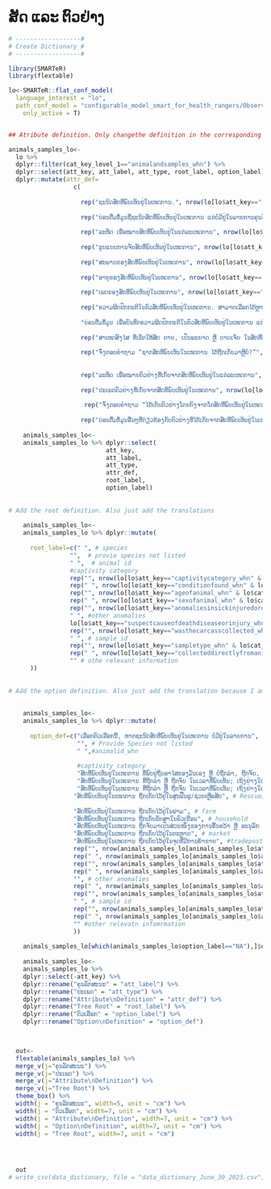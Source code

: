 # ສັດ ແລະ ຕົວຢ່າງ {.unnumbered}

```r

# ------------------#
# Create Dictionary #
# ------------------#

library(SMARTeR)
library(flextable)

lo<-SMARTeR::flat_conf_model(
  language_interest = "lo",
  path_conf_model = "configurable_model_smart_for_health_rangers/Observations_Specimens_Final_conf_model_smart_for_health_rangers.xml",
    only_active = T)


## Atribute definition. Only changethe definition in the corresponding language because I am using the keys to subset the specific componenets.

animals_samples_lo<-  
  lo %>% 
  dplyr::filter(cat_key_level_1=="animalandsamples_whn") %>% 
  dplyr::select(att_key, att_label, att_type, root_label, option_label) %>% 
  dplyr::mutate(attr_def=
                  c(
                    
                    rep("ຊະນິດສັດທີ່ພົບເຫັນຢູ່ໃນເຫດການ.", nrow(lo[lo$att_key=="species_whn" & lo$cat_key_level_1=="animalandsamples_whn",])),
                    
                    rep("ບ່ອນຕື່ມຂໍ້ມູນຊື່ຊະນິດສັດທີ່ພົບເຫັນຢູ່ໃນເຫດການ ແຕ່ບໍ່ມີຢູ່ໃນລາຍການຄຸນລັັກສະນະຂອງ “ຊະນິດ”", nrow(lo[lo$att_key=="providespeciesnotlisted_whn" & lo$cat_key_level_1=="animalandsamples_whn",])),
                    
                    rep("ລະຫັດ ເພື່ອໝາຍສັດທີ່ພົບເຫັນຢູ່ໃນແຕ່ລະເຫດການ", nrow(lo[lo$att_key=="animalid_whn" & lo$cat_key_level_1=="animalandsamples_whn",])),
                    
                    rep("ຮູບແບບການຈັບສັດທີ່ພົບເຫັນຢູ່ໃນເຫດການ", nrow(lo[lo$att_key=="captivitycategory_whn" & lo$cat_key_level_1=="animalandsamples_whn",])),
                    
                    rep("ສະພາບຂອງສັດທີ່ພົບເຫັນຢູ່ໃນເຫດການ", nrow(lo[lo$att_key=="conditionfound_whn" & lo$cat_key_level_1=="animalandsamples_whn",])),
                    
                    rep("ອາຍຸຂອງສັດທີ່ພົບເຫັນຢູ່ໃນເຫດການ", nrow(lo[lo$att_key=="ageofanimal_whn" & lo$cat_key_level_1=="animalandsamples_whn",])),
                    
                    rep("ເພດຂອງສັດທີ່ພົບເຫັນຢູ່ໃນເຫດການ", nrow(lo[lo$att_key=="sexofanimal_whn" & lo$cat_key_level_1=="animalandsamples_whn",])),
                    
                    rep("ຄວາມຜິດປົກກະຕິໃນຕົວສັດທີ່ພົບເຫັນຢູ່ໃນເຫດການ. ສາມາດເລືອກໄດ້ຫຼາຍຕົວເລືອກ", nrow(lo[lo$att_key=="anomaliesinsickinjuredordeadanimals_whn" & lo$cat_key_level_1=="animalandsamples_whn",])),
                    
                    "ບ່ອນຕື່ມຂໍ້ມູນ ເພື່ອບັນທຶກຄວາມຜິດປົກກະຕິໃນຕົວສັດທີ່ພົບເຫັນຢູ່ໃນເຫດການ ແຕ່ບໍ່ມີຢູ່ໃນລາຍການຂອງ “ຄວາມຜິດປົກກະຕິ ທີ່ພົບຢູ່ນໍາສັດທີ່ເຈັບປ່ວຍ, ບາດເຈັບ ຫຼື ຕາຍ”", 
                    
                    rep("ສາເຫດສົງໄສ ທີ່ເຮັດໃຫ້ສັດ ຕາຍ, ເປັນພະຍາດ ຫຼື ບາດເຈັບ ໃນສັດທີ່ພົບເຫັນຢູ່ໃນເຫດການ. ສາມາດເລືອກໄດ້ຫຼາຍຕົວເລືອກ", nrow(lo[lo$att_key=="suspectcauseofdeathdiseaseorinjury_whn" & lo$cat_key_level_1=="animalandsamples_whn",])),
                    
                    rep("ຈົ່ງຕອບຄໍາຖາມ “ຊາກສັດທີ່ພົບເຫັນໃນເຫດການ ໄດ້ຖືກເກັບມາຫຼືບໍ່?”", nrow(lo[lo$att_key=="wasthecarcasscollected_whn" & lo$cat_key_level_1=="animalandsamples_whn",])),
                    
                    
                    rep("ລະຫັດ ເພື່ອໝາຍຕົວຢ່າງທີ່ເກັບຈາກສັດທີ່ພົບເຫັນຢູ່ໃນແຕ່ລະເຫດການ", nrow(lo[lo$att_key=="sampleid_whn" & lo$cat_key_level_1=="animalandsamples_whn",])),
                    
                    rep("ປະເພດຕົວຢ່າງທີ່ເກັບຈາກສັດທີ່ພົບເຫັນຢູ່ໃນເຫດການ", nrow(lo[lo$att_key=="sampletype_whn" & lo$cat_key_level_1=="animalandsamples_whn",])),
                    
                     rep("ຈົ່ງຕອບຄໍາຖາມ “ໄດ້ເກັບຕົວຢ່າງໂດຍກົງຈາກໂຕສັດທີ່ພົບເຫັນຢູ່ໃນເຫດການຫຼືບໍ່?”", nrow(lo[lo$att_key=="wasthecarcasscollected_whn" & lo$cat_key_level_1=="animalandsamples_whn",])),
                    
                    rep("ບ່ອນຕື່ມຂໍ້ມູນອື່ນໆທີ່ກ່ຽວຂ້ອງກັບຕົວຢ່າງທີ່ໄດ້ເກັບຈາກສັດທີ່ພົບເຫັນຢູ່ໃນເຫດການ", nrow(lo[lo$att_key=="otherrelevantinformation_whn" & lo$cat_key_level_1=="animalandsamples_whn",])))) 
  
    animals_samples_lo<-
    animals_samples_lo %>% dplyr::select(
                           att_key,
                           att_label,
                           att_type,
                           attr_def, 
                           root_label,
                           option_label)
    
    
# Add the root definition. Also just add the translations 
    
    animals_samples_lo<-
    animals_samples_lo %>% dplyr::mutate(
        
      root_label=c(" ", # species
                 "",  # provie species not listed
                 " ",  # animal id
                 #captivity category
                 rep("", nrow(lo[lo$att_key=="captivitycategory_whn" & lo$cat_key_level_1=="animalandsamples_whn",])),
                 rep(" ", nrow(lo[lo$att_key=="conditionfound_whn" & lo$cat_key_level_1=="animalandsamples_whn",])), # condition found
                 rep("", nrow(lo[lo$att_key=="ageofanimal_whn" & lo$cat_key_level_1=="animalandsamples_whn",])), # age of animal
                 rep(" ", nrow(lo[lo$att_key=="sexofanimal_whn" & lo$cat_key_level_1=="animalandsamples_whn",])), # sex of animal
                 rep("", nrow(lo[lo$att_key=="anomaliesinsickinjuredordeadanimals_whn" & lo$cat_key_level_1=="animalandsamples_whn",])), # anomalies sick injured dead
                 " ", #other anomalies
                 lo[lo$att_key=="suspectcauseofdeathdiseaseorinjury_whn" & lo$cat_key_level_1=="animalandsamples_whn",]$root_label,
                 rep("", nrow(lo[lo$att_key=="wasthecarcasscollected_whn" & lo$cat_key_level_1=="animalandsamples_whn",])), # was the carcass collected
                 " ", # sample id
                 rep("", nrow(lo[lo$att_key=="sampletype_whn" & lo$cat_key_level_1=="animalandsamples_whn",])), # sample type
                 rep(" ", nrow(lo[lo$att_key=="collecteddirectlyfromanimal_whn" & lo$cat_key_level_1=="animalandsamples_whn",])),
                 "" # othe relevant information
      ))
    
    
# Add the option definition. Also just add the translation because I am using the keys to get to specific components.    
    
    
    animals_samples_lo<-
    animals_samples_lo %>% dplyr::mutate(
      
      option_def=c("ເລືອກຕົວເລືອກນີ້, ຫາກຊະນິດສັດທີ່ພົບເຫັນຢູ່ໃນເຫດການ ບໍ່ມີຢູ່ໃນລາຍການ",  # Species
                   "", # Provide Species not listed
                   " ",#animalid_whn
                   
                   #captivity category
                   "ສັດທີ່ພົບເຫັນຢູ່ໃນເຫດການ ທີ່ພົບຢູ່ຖິ່ນອາໄສຂອງມັນເອງ ຫຼື ບໍ່ຖືກລ່າ, ຖືກຈັບ, ຖືກຂັງ ຫຼື ຖືກຈໍາກັດໃດໆ. ສັດທີ່ຖືກຈັບເພື່ອຈຸດປະສົງໃນການເຝົ້າລະວັງດ້ານສຸຂະພາບແມ່ນຖືເປັນ “ການລ້ຽງແບບປ່ອຍອິດສະລະ”", # free-ranging
                   "ສັດທີ່ພົບເຫັນຢູ່ໃນເຫດການ ທີ່ຖືກລ່າ ຫຼື ຖືກຈັບ ໃນເວລາທີ່ພົບເຫັນ; ເຖິງຢ່າງໃດກໍຕາມ, ຖ້າວ່າມັນໄດ້ຖືກເຄື່ອນຍ້າຍອອກຈາກຖິ່ນອາໄສເດີມ ດ້ວຍການລ່າ ຫຼື ຈັບ ເຊັ່ນ: ສັດທີ່ຖືກຂັງຢູ່ໃນກົງຂອງນາຍພານທີ່ຍ່າງຢູ່ໃນພື້ນທີ່ປ່າສະຫງວນ", #Hunted and Displaced             
                   "ສັດທີ່ພົບເຫັນຢູ່ໃນເຫດການ ທີ່ຖືກລ່າ ຫຼື ຖືກຈັບ ໃນເວລາທີ່ພົບເຫັນ; ເຖິງຢ່າງໃດກໍຕາມ, ຖ້າວ່າມັນບໍ່ໄດ້ຖືກເຄື່ອນຍ້າຍອອກຈາກຖິ່ນອາໄສເດີມ ດ້ວຍການລ່າ ຫຼື ຈັບ ເຊັ່ນ: ພົບເຫັນສັດຕິດຢູ່ໃນກັບດັກທີ່ນາຍພາຍວາງໄວ້", #Hunted and not Displaced  
                  "ສັດທີ່ພົບເຫັນຢູ່ໃນເຫດການ ຖືກເກັບໄວ້ຢູ່ໃນສູນຟື້ນຟູ/ຊ່ວຍເຫຼືອສັດ", # Rescue/Rehabilitation Center
                  
                  "ສັດທີ່ພົບເຫັນຢູ່ໃນເຫດການ ຖືກເກັບໄວ້ຢູ່ໃນຟາມ", # farm
                  "ສັດທີ່ພົບເຫັນຢູ່ໃນເຫດການ ຖືກເກັບຮັກສາໃນຄົວເຮືອນ", # household
                  "ສັດທີ່ພົບເຫັນຢູ່ໃນເຫດການ ຖືກຈັບມາເປັນສ່ວນໜຶ່ງຂອງການຄົ້້ນຄວ້າ ຫຼື ອະນຸລັກ ທີ່ບໍ່ກ່ຽວຂ້ອງກັບການເຝົ້າລະວັງດ້ານສຸຂະພາບ", # Research or conservation capture
                  "ສັດທີ່ພົບເຫັນຢູ່ໃນເຫດການ ຖືກເກັບໄວ້ຢູ່ໃນຕະຫຼາດ", # market
                  "ສັດທີ່ພົບເຫັນຢູ່ໃນເຫດການ ຖືກເກັບໄວ້ຢູ່ໃນຈຸດທີ່ມີການຄ້າຂາຍ", #tradepost
                  rep("", nrow(animals_samples_lo[animals_samples_lo$att_key=="conditionfound_whn",])), #Condition found
                  rep(" ", nrow(animals_samples_lo[animals_samples_lo$att_key=="ageofanimal_whn",])),  #  Age of Animal
                  rep("", nrow(animals_samples_lo[animals_samples_lo$att_key=="sexofanimal_whn",])),  #  Sex of Animal
                  rep(" ", nrow(animals_samples_lo[animals_samples_lo$att_key=="anomaliesinsickinjuredordeadanimals_whn",])), #Anomalies in Sick injured or dead animal
                  "", # other anomalies 
                  rep(" ", nrow(animals_samples_lo[animals_samples_lo$att_key=="suspectcauseofdeathdiseaseorinjury_whn",])), # suspect cause of death disease or injury                   
                  rep("", nrow(animals_samples_lo[animals_samples_lo$att_key=="wasthecarcasscollected_whn",])), # was the carcass collected
                  " ", # sample id  
                  rep("", nrow(animals_samples_lo[animals_samples_lo$att_key=="sampletype_whn",])), # sample type
                  rep(" ", nrow(animals_samples_lo[animals_samples_lo$att_key=="collecteddirectlyfromanimal_whn",])),
                  "" #other relevatn infomrmation
                  ))
                  
    animals_samples_lo[which(animals_samples_lo$option_label=="NA"),]$option_label<-""
                  
    animals_samples_lo<-
    animals_samples_lo %>% 
    dplyr::select(-att_key) %>% 
    dplyr::rename("ຄຸນລັກສະນະ" = "att_label") %>% 
    dplyr::rename("ປະເພດ" = "att_type") %>% 
    dplyr::rename("Attribute\nDefinition" = "attr_def") %>% 
    dplyr::rename("Tree Root" = "root_label") %>%   
    dplyr::rename("ຕົວເລືອກ" = "option_label") %>% 
    dplyr::rename("Option\nDefinition" = "option_def") 


  
  out<-  
  flextable(animals_samples_lo) %>% 
  merge_v(j="ຄຸນລັກສະນະ") %>% 
  merge_v(j="ປະເພດ") %>% 
  merge_v(j="Attribute\nDefinition") %>% 
  merge_v(j="Tree Root") %>% 
  theme_box() %>% 
  width(j = "ຄຸນລັກສະນະ", width=5, unit = "cm") %>% 
  width(j = "ຕົວເລືອກ", width=7, unit = "cm") %>% 
  width(j = "Attribute\nDefinition", width=7, unit = "cm") %>% 
  width(j = "Option\nDefinition", width=7, unit = "cm") %>% 
  width(j = "Tree Root", width=7, unit = "cm") 


  

  out
# write_csv(data_dictionary, file = "data_dictionary_June_30_2023.csv")

```



